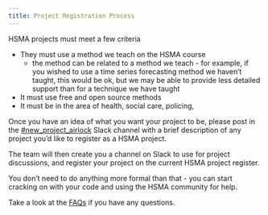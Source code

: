 ```yaml
---
title: Project Registration Process
---
```


HSMA projects must meet a few criteria

- They must use a method we teach on the HSMA course
    - the method can be related to a method we teach - for example, if you wished to use a time series forecasting method we haven't taught, this would be ok, but we may be able to provide less detailed support than for a technique we have taught
- It must use free and open source methods
- It must be in the area of health, social care, policing,

Once you have an idea of what you want your project to be, please post in the [#new_project_airlock](https://hsma-workspace.slack.com/archives/C074HBCAGGM) Slack channel with a brief description of any project you'd like to register as a HSMA project.

The team will then create you a channel on Slack to use for project discussions, and register your project on the current HSMA project register.

You don't need to do anything more formal than that - you can start cracking on with your code and using the HSMA community for help.

:::{.callout-tip}
Take a look at the [FAQs](faqs.qmd) if you have any questions.
:::
